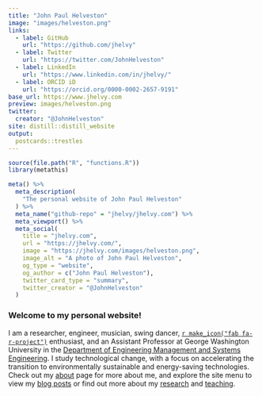 ```yaml
---
title: "John Paul Helveston"
image: "images/helveston.png"
links:
  - label: GitHub
    url: "https://github.com/jhelvy"
  - label: Twitter
    url: "https://twitter.com/JohnHelveston"
  - label: LinkedIn
    url: "https://www.linkedin.com/in/jhelvy/"
  - label: ORCID iD
    url: "https://orcid.org/0000-0002-2657-9191"
base_url: https://www.jhelvy.com
preview: images/helveston.png
twitter:
  creator: "@JohnHelveston"
site: distill::distill_website
output:
  postcards::trestles
---
```


```r
source(file.path("R", "functions.R"))
library(metathis)

meta() %>%
  meta_description(
    "The personal website of John Paul Helveston"
  ) %>%
  meta_name("github-repo" = "jhelvy/jhelvy.com") %>%
  meta_viewport() %>%
  meta_social(
    title = "jhelvy.com",
    url = "https://jhelvy.com/",
    image = "https://jhelvy.com/images/helveston.png",
    image_alt = "A photo of John Paul Helveston",
    og_type = "website",
    og_author = c("John Paul Helveston"),
    twitter_card_type = "summary",
    twitter_creator = "@JohnHelveston"
  )
```

### Welcome to my personal website!

I am a researcher, engineer, musician, swing dancer, [`r make_icon("fab fa-r-project")`](https://www.r-project.org/about.html) enthusiast, and an Assistant Professor at George Washington University in the [Department of Engineering Management and Systems Engineering](http://emse.seas.gwu.edu/). I study technological change, with a focus on accelerating the transition to environmentally sustainable and energy-saving technologies. Check out my [about](about.html) page for more about me, and explore the site menu to view my [blog posts](blog.html) or find out more about my [research](highlights.html) and [teaching](teaching.html).
